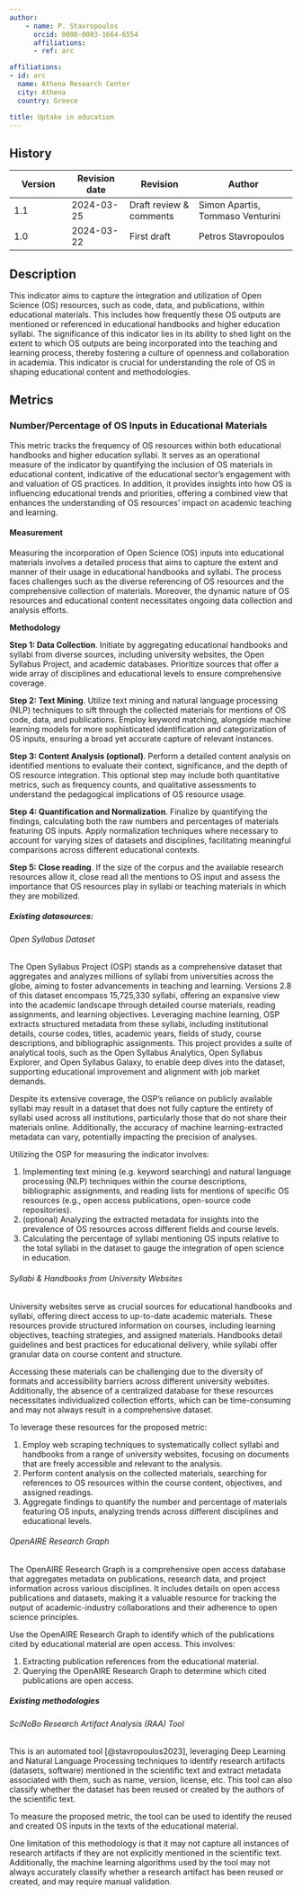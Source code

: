 ```yaml
---
author:
    - name: P. Stavropoulos
      orcid: 0000-0003-1664-6554
      affiliations:
      - ref: arc

affiliations:
- id: arc
  name: Athena Research Center
  city: Athena
  country: Greece

title: Uptake in education
---
```



::: {.callout collapse="true"}


## History

| Version | Revision date | Revision | Author |
|---------------|---------------|------------------|-------------------------|
| 1.1 | 2024-03-25 | Draft review & comments | Simon Apartis, Tommaso Venturini |
| 1.0 | 2024-03-22 | First draft | Petros Stavropoulos |

:::

## Description

This indicator aims to capture the integration and utilization of Open Science (OS) resources, such as code, data, and publications, within educational materials. This includes how frequently these OS outputs are mentioned or referenced in educational handbooks and higher education syllabi. The significance of this indicator lies in its ability to shed light on the extent to which OS outputs are being incorporated into the teaching and learning process, thereby fostering a culture of openness and collaboration in academia. This indicator is crucial for understanding the role of OS in shaping educational content and methodologies.

## Metrics

### Number/Percentage of OS Inputs in Educational Materials

This metric tracks the frequency of OS resources within both educational handbooks and higher education syllabi. It serves as an operational measure of the indicator by quantifying the inclusion of OS materials in educational content, indicative of the educational sector's engagement with and valuation of OS practices. In addition, it provides insights into how OS is influencing educational trends and priorities, offering a combined view that enhances the understanding of OS resources' impact on academic teaching and learning.

#### Measurement

Measuring the incorporation of Open Science (OS) inputs into educational materials involves a detailed process that aims to capture the extent and manner of their usage in educational handbooks and syllabi. The process faces challenges such as the diverse referencing of OS resources and the comprehensive collection of materials. Moreover, the dynamic nature of OS resources and educational content necessitates ongoing data collection and analysis efforts.

**Methodology**

**Step 1: Data Collection**. Initiate by aggregating educational handbooks and syllabi from diverse sources, including university websites, the Open Syllabus Project, and academic databases. Prioritize sources that offer a wide array of disciplines and educational levels to ensure comprehensive coverage.

**Step 2: Text Mining**. Utilize text mining and natural language processing (NLP) techniques to sift through the collected materials for mentions of OS code, data, and publications. Employ keyword matching, alongside machine learning models for more sophisticated identification and categorization of OS inputs, ensuring a broad yet accurate capture of relevant instances.

**Step 3: Content Analysis (optional)**. Perform a detailed content analysis on identified mentions to evaluate their context, significance, and the depth of OS resource integration. This optional step may include both quantitative metrics, such as frequency counts, and qualitative assessments to understand the pedagogical implications of OS resource usage.

**Step 4: Quantification and Normalization**. Finalize by quantifying the findings, calculating both the raw numbers and percentages of materials featuring OS inputs. Apply normalization techniques where necessary to account for varying sizes of datasets and disciplines, facilitating meaningful comparisons across different educational contexts.

**Step 5: Close reading**. If the size of the corpus and the available research resources allow it, close read all the mentions to OS input and assess the importance that OS resources play in syllabi or teaching materials in which they are mobilized.

##### Existing datasources:

###### Open Syllabus Dataset

The Open Syllabus Project (OSP) stands as a comprehensive dataset that aggregates and analyzes millions of syllabi from universities across the globe, aiming to foster advancements in teaching and learning. Versions 2.8 of this dataset encompass 15,725,330 syllabi, offering an expansive view into the academic landscape through detailed course materials, reading assignments, and learning objectives. Leveraging machine learning, OSP extracts structured metadata from these syllabi, including institutional details, course codes, titles, academic years, fields of study, course descriptions, and bibliographic assignments. This project provides a suite of analytical tools, such as the Open Syllabus Analytics, Open Syllabus Explorer, and Open Syllabus Galaxy, to enable deep dives into the dataset, supporting educational improvement and alignment with job market demands.

Despite its extensive coverage, the OSP's reliance on publicly available syllabi may result in a dataset that does not fully capture the entirety of syllabi used across all institutions, particularly those that do not share their materials online. Additionally, the accuracy of machine learning-extracted metadata can vary, potentially impacting the precision of analyses.

Utilizing the OSP for measuring the indicator involves:

1.  Implementing text mining (e.g. keyword searching) and natural language processing (NLP) techniques within the course descriptions, bibliographic assignments, and reading lists for mentions of specific OS resources (e.g., open access publications, open-source code repositories).
2.  (optional) Analyzing the extracted metadata for insights into the prevalence of OS resources across different fields and course levels.
3.  Calculating the percentage of syllabi mentioning OS inputs relative to the total syllabi in the dataset to gauge the integration of open science in education.

###### Syllabi & Handbooks from University Websites

University websites serve as crucial sources for educational handbooks and syllabi, offering direct access to up-to-date academic materials. These resources provide structured information on courses, including learning objectives, teaching strategies, and assigned materials. Handbooks detail guidelines and best practices for educational delivery, while syllabi offer granular data on course content and structure.

Accessing these materials can be challenging due to the diversity of formats and accessibility barriers across different university websites. Additionally, the absence of a centralized database for these resources necessitates individualized collection efforts, which can be time-consuming and may not always result in a comprehensive dataset.

To leverage these resources for the proposed metric:

1.  Employ web scraping techniques to systematically collect syllabi and handbooks from a range of university websites, focusing on documents that are freely accessible and relevant to the analysis.
2.  Perform content analysis on the collected materials, searching for references to OS resources within the course content, objectives, and assigned readings.
3.  Aggregate findings to quantify the number and percentage of materials featuring OS inputs, analyzing trends across different disciplines and educational levels.

###### OpenAIRE Research Graph

The OpenAIRE Research Graph is a comprehensive open access database that aggregates metadata on publications, research data, and project information across various disciplines. It includes details on open access publications and datasets, making it a valuable resource for tracking the output of academic-industry collaborations and their adherence to open science principles.

Use the OpenAIRE Research Graph to identify which of the publications cited by educational material are open access. This involves:

1.  Extracting publication references from the educational material.
2.  Querying the OpenAIRE Research Graph to determine which cited publications are open access.

##### Existing methodologies

###### SciNoBo Research Artifact Analysis (RAA) Tool

This is an automated tool [@stavropoulos2023], leveraging Deep Learning and Natural Language Processing techniques to identify research artifacts (datasets, software) mentioned in the scientific text and extract metadata associated with them, such as name, version, license, etc. This tool can also classify whether the dataset has been reused or created by the authors of the scientific text.

To measure the proposed metric, the tool can be used to identify the reused and created OS inputs in the texts of the educational material.

One limitation of this methodology is that it may not capture all instances of research artifacts if they are not explicitly mentioned in the scientific text. Additionally, the machine learning algorithms used by the tool may not always accurately classify whether a research artifact has been reused or created, and may require manual validation.